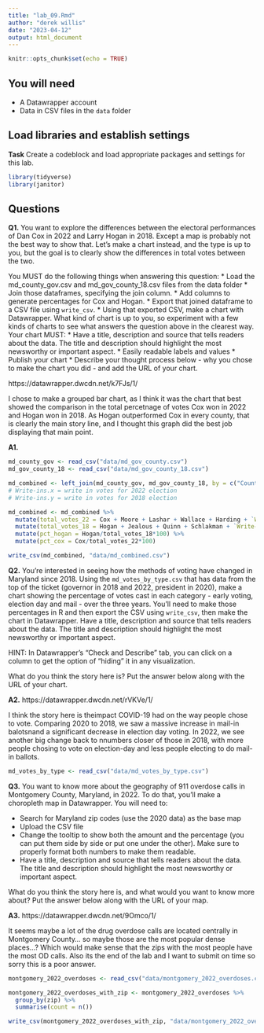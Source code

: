 ```yaml
---
title: "lab_09.Rmd"
author: "derek willis"
date: "2023-04-12"
output: html_document
---
```


```r
knitr::opts_chunk$set(echo = TRUE)
```

## You will need

* A Datawrapper account
* Data in CSV files in the `data` folder

## Load libraries and establish settings

**Task** Create a codeblock and load appropriate packages and settings for this lab.

```r
library(tidyverse)
library(janitor)
```

## Questions

**Q1.** You want to explore the differences between the electoral performances of Dan Cox in 2022 and Larry Hogan in 2018. Except a map is probably not the best way to show that. Let's make a chart instead, and the type is up to you, but the goal is to clearly show the differences in total votes between the two.

You MUST do the following things when answering this question:
* Load the md_county_gov.csv and md_gov_county_18.csv files from the data folder
* Join those dataframes, specifying the join column. 
* Add columns to generate percentages for Cox and Hogan.
* Export that joined dataframe to a CSV file using `write_csv`.
* Using that exported CSV, make a chart with Datawrapper. What kind of chart is up to you, so experiment with a few kinds of charts to see what answers the question above in the clearest way. Your chart MUST:
  * Have a title, description and source that tells readers about the data. The title and description should highlight the most newsworthy or important aspect.
  * Easily readable labels and values
* Publish your chart
* Describe your thought process below - why you chose to make the chart you did - and add the URL of your chart.

https://datawrapper.dwcdn.net/k7FJs/1/

I chose to make a grouped bar chart, as I think it was the chart that best showed the comparison in the total percetnage of votes Cox won in 2022 and Hogan won in 2018. As Hogan outperformed Cox in every county, that is clearly the main story line, and I thought this graph did the best job displaying that main point.

**A1.** 

```r
md_county_gov <- read_csv("data/md_gov_county.csv")
md_gov_county_18 <- read_csv("data/md_gov_county_18.csv")

md_combined <- left_join(md_county_gov, md_gov_county_18, by = c("County", "GEOID"))
# Write-ins.x = write in votes for 2022 election
# Write-ins.y = write in votes for 2018 election

md_combined <- md_combined %>%
  mutate(total_votes_22 = Cox + Moore + Lashar + Wallace + Harding + `Write-ins.x`) %>%
  mutate(total_votes_18 = Hogan + Jealous + Quinn + Schlakman + `Write-ins.y`) %>%
  mutate(pct_hogan = Hogan/total_votes_18*100) %>%
  mutate(pct_cox = Cox/total_votes_22*100)

write_csv(md_combined, "data/md_combined.csv")


```

**Q2.** You're interested in seeing how the methods of voting have changed in Maryland since 2018. Using the `md_votes_by_type.csv` that has data from the top of the ticket (governor in 2018 and 2022, president in 2020), make a chart showing the percentage of votes cast in each category - early voting, election day and mail - over the three years. You'll need to make those percentages in R and then export the CSV using `write_csv`, then make the chart in Datawrapper. Have a title, description and source that tells readers about the data. The title and description should highlight the most newsworthy or important aspect.

HINT: In Datawrapper's "Check and Describe" tab, you can click on a column to get the option of "hiding" it in any visualization.

What do you think the story here is? Put the answer below along with the URL of your chart.

**A2.** https://datawrapper.dwcdn.net/rVKVe/1/

I think the story here is theimpact COVID-19 had on the way people chose to vote. Comparing 2020 to 2018, we saw a massive increase in mail-in balotsnand a significant decrease in election day voting. In 2022, we see another big change back to nnumbers closer of those in 2018, with more people chosing to vote on election-day and less people electing to do mail-in ballots.

```r
md_votes_by_type <- read_csv("data/md_votes_by_type.csv")
```


**Q3.** You want to know more about the geography of 911 overdose calls in Montgomery County, Maryland, in 2022. To do that, you'll make a choropleth map in Datawrapper. You will need to:

* Search for Maryland zip codes (use the 2020 data) as the base map
* Upload the CSV file
* Change the tooltip to show both the amount and the percentage (you can put them side by side or put one under the other). Make sure to properly format both numbers to make them readable.
* Have a title, description and source that tells readers about the data. The title and description should highlight the most newsworthy or important aspect.

What do you think the story here is, and what would you want to know more about? Put the answer below along with the URL of your map.

**A3.** https://datawrapper.dwcdn.net/9Omco/1/

It seems maybe a lot of the drug overdose calls are located centrally in Montgomery County... so maybe those are the most popular dense places...? Which would make sense that the zips with the most people have the most OD calls. Also its the end of the lab and I want to submit on time so sorry this is a poor answer. 

```r
montgomery_2022_overdoses <- read_csv("data/montgomery_2022_overdoses.csv")

montgomery_2022_overdoses_with_zip <- montgomery_2022_overdoses %>%
  group_by(zip) %>%
  summarise(count = n())

write_csv(montgomery_2022_overdoses_with_zip, "data/montgomery_2022_overdoses_with_zip.csv")
```
